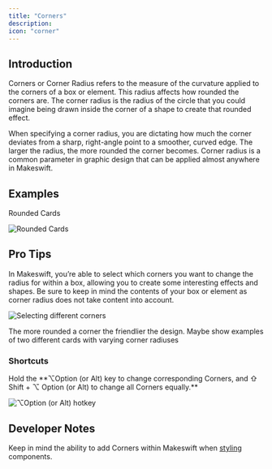 ```yaml
---
title: "Corners"
description:
icon: "corner"
---
```


## Introduction

Corners or Corner Radius refers to the measure of the curvature applied to the corners of a box or element. This radius affects how rounded the corners are. The corner radius is the radius of the circle that you could imagine being drawn inside the corner of a shape to create that rounded effect.

When specifying a corner radius, you are dictating how much the corner deviates from a sharp, right-angle point to a smoother, curved edge. The larger the radius, the more rounded the corner becomes. Corner radius is a common parameter in graphic design that can be applied almost anywhere in Makeswift.

## Examples

Rounded Cards

![Rounded Cards](public/images/builder/corners1.gif)

## Pro Tips

In Makeswift, you’re able to select which corners you want to change the radius for within a box, allowing you to create some interesting effects and shapes. Be sure to keep in mind the contents of your box or element as corner radius does not take content into account.

![Selecting different corners](public/images/builder/corners2.gif)

The more rounded a corner the friendlier the design. Maybe show examples of two different cards with varying corner radiuses

### Shortcuts

<Note>
Hold the **⌥Option (or Alt) key to change corresponding Corners, and ⇧ Shift  + ⌥ Option (or Alt) to change all Corners equally.**

</Note>

![⌥Option (or Alt) hotkey](public/images/builder/corners3.gif)

## Developer Notes

Keep in mind the ability to add Corners within Makeswift when [styling](/developer/reference/controls/style) components.
